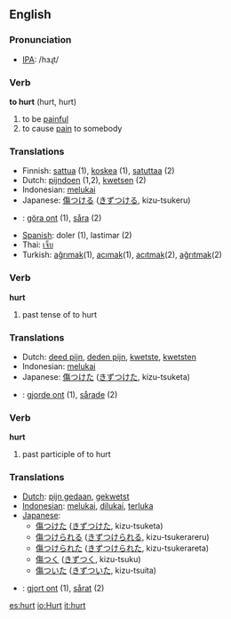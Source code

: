 ==English==
=== Pronunciation ===
*[[w:IPA|IPA]]: /hɜɻt/

=== Verb ===

'''to hurt''' (hurt, hurt)

# to be [[painful]]
# to cause [[pain]] to somebody

=== Translations ===
*Finnish: [[sattua]] (1), [[koskea]] (1), [[satuttaa]] (2)
*Dutch: [[pijndoen]] (1,2), [[kwetsen]] (2)
*Indonesian: [[luka|melukai]]
*Japanese: [[傷つける]] ([[きずつける]], kizu-tsukeru)
*{{sv}}: [[göra ont]] (1), [[såra]] (2)
*[[Spanish]]: doler (1), lastimar (2)
*Thai: [[เจ็บ]]
*Turkish: [[ağrımak]](1), [[acımak]](1), [[acıtmak]](2), [[ağrıtmak]](2)

=== Verb ===

'''hurt'''

# past tense of to hurt

=== Translations ===
*Dutch: [[deed pijn]], [[deden pijn]], [[kwetste]], [[kwetsten]]
*Indonesian: [[luka|melukai]]
*Japanese: [[傷つけた]] ([[きずつけた]], kizu-tsuketa)
*{{sv}}: [[gjorde ont]] (1), [[sårade]] (2)

=== Verb ===

'''hurt'''

# past participle of to hurt

=== Translations ===
*[[Dutch]]: [[pijn gedaan]], [[gekwetst]]
*[[Indonesian]]: [[luka|melukai]], [[luka|dilukai]], [[luka|terluka]]
*[[Japanese]]:
** [[傷つけた]] ([[きずつけた]], kizu-tsuketa)
** [[傷つけられる]] ([[きずつけられる]], kizu-tsukerareru)
** [[傷つけられた]] ([[きずつけられた]], kizu-tsukerareta)
** [[傷つく]] ([[きずつく]], kizu-tsuku)
** [[傷ついた]] ([[きずついた]], kizu-tsuita)
*{{sv}}: [[gjort ont]] (1), [[sårat]] (2)

[[es:hurt]]
[[io:Hurt]]
[[it:hurt]]